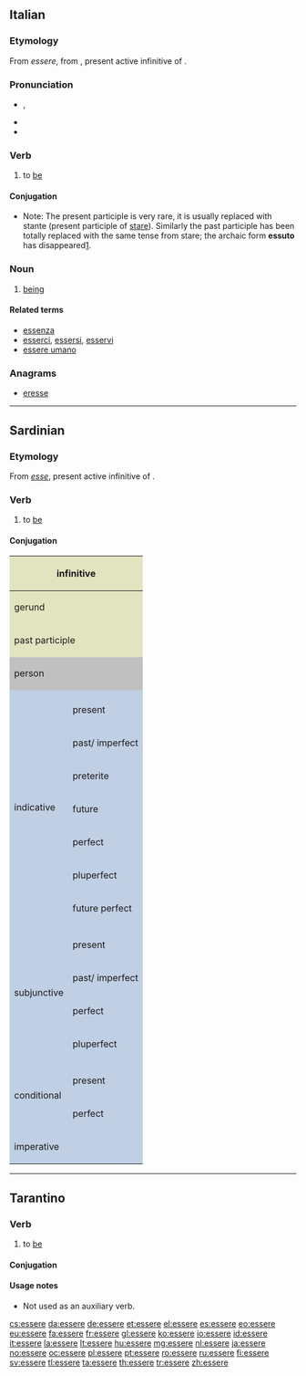 ==Italian==

===Etymology===
From {{etyl|VL.|it}} ''essere'', from {{etyl|la|it}} {{term|esse|lang=la}}, present active infinitive of {{term|sum|lang=la}}.

===Pronunciation===
* {{IPA|/ˈɛs.se.re/|lang=it}}, {{X-SAMPA|/"Essere/|lang=it}}
* {{audio|It-essere.ogg|Audio}}
* {{hyphenation|ès|se|re}}

===Verb===
{{it-verb}}

# to [[be]]

====Conjugation====
* Note: The present participle is very rare, it is usually replaced with stante (present participle of [[stare]]). Similarly the past participle has been totally replaced with the same tense from stare; the archaic form '''essuto''' has disappeared[http://dizionari.hoepli.it/Dizionario_Italiano/parola/essuto.aspx?idD=1&Query=essuto&lettera=E].

{{it-conj
|inf=essere|aux=essere
|ger=essendo|presp=essente|pastp=stato
|pres1s=sono|pres2s=sei|pres3s=è|pres1p=siamo|pres2p=siete|pres3p=sono
|imperf1s=ero|imperf2s=eri|imperf3s=era|imperf1p=eravamo|imperf2p=eravate|imperf3p=erano
|prem1s=fui|prem2s=fosti|prem3s=fu|prem1p=fummo|prem2p=foste|prem3p=|prem3p=furono
|fut1s=sarò|fut2s=sarai|fut3s=sarà|fut1p=saremo|fut2p=sarete|fut3p=saranno
|cond1s=sarei|cond2s=saresti|cond3s=sarebbe|cond1p=saremmo|cond2p=sareste|cond3p=sarebbero
|sub123s=sia|sub1p=siamo|sub2p=siate|sub3p=siano
|impsub12s=fossi|impsub3s=fosse|impsub1p=fossimo|impsub2p=foste|impsub3p=fossero
|imp2s=sii|imp3s=sia|imp1p=siamo|imp2p=siate|imp3p=siano}}

===Noun===
{{it-noun|esser|m|e|i}}

# [[being]]

====Related terms====
* [[essenza]]
* [[esserci]], [[essersi]], [[esservi]]
* [[essere umano]]

===Anagrams===
* [[eresse#Italian|eresse]]

----

==Sardinian==

===Etymology===
From {{etyl|la|sc}} ''[[esse]]'', present active infinitive of {{term|sum|lang=la}}.

===Verb===
{{head|sc|verb}}

# to [[be]]

====Conjugation====
<center>
{| style="background:#F0F0F0"

|-
! colspan="3" style="background:#e2e4c0" | infinitive
| colspan="5" | essere

|-
! colspan="3" style="background:#e2e4c0" | gerund
| colspan="5" | essende

|-
! colspan="3" style="background:#e2e4c0" | past participle
| colspan="5" | essidu

|-
! colspan="2" rowspan="2" style="background:#C0C0C0" | person
! colspan="3" style="background:#C0C0C0" | singular
! colspan="3" style="background:#C0C0C0" | plural

|-
! style="background:#C0C0C0;width:12.5%" | first
! style="background:#C0C0C0;width:12.5%" | second
! style="background:#C0C0C0;width:12.5%" | third
! style="background:#C0C0C0;width:12.5%" | first
! style="background:#C0C0C0;width:12.5%" | second
! style="background:#C0C0C0;width:12.5%" | third

|-
! rowspan="8" style="background:#c0cfe4" | indicative

! style="background:#c0cfe4" colspan="1" |
! style="background:#c0cfe4" | eo, deo
! style="background:#c0cfe4" | tue
! style="background:#c0cfe4" | isse/issa
! style="background:#c0cfe4" | nois
! style="background:#c0cfe4" | bois
! style="background:#c0cfe4" | issos/ issas

|-
! style="height:3em;background:#c0cfe4" | present
| so
| ses
| est
| semus
| sezis
| sunt

|-
! style="height:3em;background:#c0cfe4" | past/ imperfect
| essia
| essias
| essiat
| essiamus
| essiazis
| essiant

|-
! style="height:3em;background:#c0cfe4" | preterite
| essesi
| essesti
| essesit
| essemus
| essezis
| esseint

|-
! style="height:3em;background:#c0cfe4" | future
| appo a essere
| as a essere
| at a essere
| amus a essere
| azis a essere	
| ant a essere

|-
! style="height:3em;background:#c0cfe4" | perfect
| appo essidu
| as essidu
| at essidu
| amus essidu
| azis essidu	
| ant essidu

|-
! style="height:3em;background:#c0cfe4" | pluperfect
| aia essidu
| aias essidu
| aiat essidu
| aiamus essidu
| aiazis essidu	
| aiant essidu

|-
! style="height:3em;background:#c0cfe4" | future perfect
| app'aer essidu
| as aer essidu
| at aer essidu
| amus aer essidu
| azis aer essidu	
| ant aer essidu

|-
! rowspan="5" style="background:#c0cfe4" | subjunctive

! style="background:#c0cfe4" colspan="1" |
! style="background:#c0cfe4" | eo, deo
! style="background:#c0cfe4" | tue
! style="background:#c0cfe4" | isse/issa
! style="background:#c0cfe4" | nois
! style="background:#c0cfe4" | bois
! style="background:#c0cfe4" | issos/ issas

|-
! style="height:3em;background:#c0cfe4" | present
| sia
| sias
| siat
| siamus
| siades
| siant

|-
! style="height:3em;background:#c0cfe4" | past/ imperfect
| essere
| esseres
| esseret
| esseremus
| esserezes
| esserent

|-
! style="height:3em;background:#c0cfe4" | perfect
| appe essidu
| appes essidu
| appet essidu
| appemus essidu
| appezis essidu	
| appent essidu

|-
! style="height:3em;background:#c0cfe4" | pluperfect
| aere essidu
| aeres essidu
| aeret essidu
| aeremus essidu
| aerezes essidu	
| aerent essidu

|-
! rowspan="3" style="background:#c0cfe4" | conditional

! style="background:#c0cfe4" colspan="1" |
! style="background:#c0cfe4" | eo, deo
! style="background:#c0cfe4" | tue
! style="background:#c0cfe4" | isse/issa
! style="background:#c0cfe4" | nois
! style="background:#c0cfe4" | bois
! style="background:#c0cfe4" | issos/ issas

|-
! style="height:3em;background:#c0cfe4" | present
| dio essere
| dias essere
| diat essere
| diamus essere
| diazis essere
| diant essere

|-
! style="height:3em;background:#c0cfe4" | perfect
| dio aer essidu
| dias aer essidu
| diat aer essidu
| diamus aer essidu
| diazis aer essidu
| diant aer essidu

|-
! rowspan="3" style="background:#c0cfe4" | imperative

! style="background:#c0cfe4" colspan="1" |
! style="background:#c0e4c0" |
! style="background:#c0e4c0" | tue
! style="background:#c0e4c0" | isse/ issa
! style="background:#c0e4c0" | nois
! style="background:#c0e4c0" | bois
! style="background:#c0e4c0" | issos/ issas

|-
! style="height:3em;background:#c0cfe4" | 
|
| se
| siat
| semus
| sezi
| siant


|}
</center>

----

==Tarantino==

===Verb===
{{head|roa-tar|verb}}

# {{context|intransitive|lang=roa-tar}} to [[be]]

====Conjugation====
{{roa-tar-conj|inf=essere|ger=?|pastp=?|
pres1s=so'|pres2s=sì|pres2s2=sìnde|pres3s=jè|pres3s2=jé|pres3s3=éte|pres1p=síme|pres2p=síte|pres3p=sò|pres3p2=sònde|
imperf1s=ére|imperf2s=ìre|imperf3s=ére|imperf3s2=jéve|imperf1p=èreme|imperf2p=írene|imperf3p=èrene|imperf3p2=jèvene|
perf1s=fuéve|perf2s=fuìste|perf3s=fu'|perf1p=fuèmme|perf2p=fuèsteve|perf3p=fúrene|
sub13s=sije|sub2s=sía|sub1p=síme|sub2p=síte|sub3p=síene|
impsub13s=fòsse|impsub2s=fuèsse|impsub1p=fòsseme|impsub2p=fuèsseve|impsub3p=fòssere
}}
<!-- gerund?, past participle?, conditional?, imperatives? -->

====Usage notes====
* Not used as an auxiliary verb.

[[cs:essere]]
[[da:essere]]
[[de:essere]]
[[et:essere]]
[[el:essere]]
[[es:essere]]
[[eo:essere]]
[[eu:essere]]
[[fa:essere]]
[[fr:essere]]
[[gl:essere]]
[[ko:essere]]
[[io:essere]]
[[id:essere]]
[[it:essere]]
[[la:essere]]
[[lt:essere]]
[[hu:essere]]
[[mg:essere]]
[[nl:essere]]
[[ja:essere]]
[[no:essere]]
[[oc:essere]]
[[pl:essere]]
[[pt:essere]]
[[ro:essere]]
[[ru:essere]]
[[fi:essere]]
[[sv:essere]]
[[tl:essere]]
[[ta:essere]]
[[th:essere]]
[[tr:essere]]
[[zh:essere]]